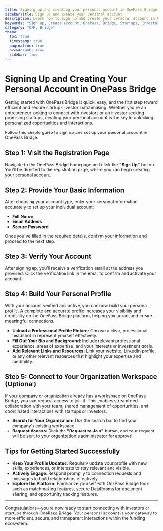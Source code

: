 ```yaml
---
title: Signing up and creating your personal account in OnePass Bridge
sidebarTitle: Sign up and create your personal account
description: Learn how to sign up and create your personal account in OnePass Bridge to start connecting with startups and investors.
keywords: "Sign up, Create account, OnePass, Bridge, Startups, Investors"
category: "OPP, Bridge"
theme: 
  toc: true
  timestamp: true
  pagination: true
  breadcrumb: true
  sidebar: true
---
```


# Signing Up and Creating Your Personal Account in OnePass Bridge

Getting started with OnePass Bridge is quick, easy, and the first step toward efficient and secure startup-investor matchmaking. Whether you're an entrepreneur looking to connect with investors or an investor seeking promising startups, creating your personal account is the key to unlocking personalized opportunities and interactions.

Follow this simple guide to sign up and set up your personal account in OnePass Bridge.

## Step 1: Visit the Registration Page

Navigate to the OnePass Bridge homepage and click the **"Sign Up"** button. You'll be directed to the registration page, where you can begin creating your personal account.

## Step 2: Provide Your Basic Information

After choosing your account type, enter your personal information accurately to set up your individual account:

- **Full Name**
- **Email Address**
- **Secure Password**

Once you've filled in the required details, confirm your information and proceed to the next step.

## Step 3: Verify Your Account

After signing up, you'll receive a verification email at the address you provided. Click the verification link in the email to confirm and activate your account.

## Step 4: Build Your Personal Profile

With your account verified and active, you can now build your personal profile. A complete and accurate profile increases your visibility and credibility on the OnePass Bridge platform, helping you attract and create meaningful connections.

- **Upload a Professional Profile Picture:** Choose a clear, professional headshot to represent yourself effectively.
- **Fill Out Your Bio and Background:** Include relevant professional experience, areas of expertise, and your interests or investment goals.
- **Add Relevant Links and Resources:** Link your website, LinkedIn profile, or any other relevant resources that highlight your expertise and credibility.

## Step 5: Connect to Your Organization Workspace (Optional)

If your company or organization already has a workspace on OnePass Bridge, you can request access to join it. This enables streamlined collaboration with your team, shared management of opportunities, and coordinated interactions with startups or investors.

- **Search for Your Organization:** Use the search bar to find your company's existing workspace.
- **Request Access:** Click the **"Request to Join"** button, and your request will be sent to your organization's administrator for approval.

## Tips for Getting Started Successfully

- **Keep Your Profile Updated:** Regularly update your profile with new skills, experiences, or interests to stay relevant and visible.
- **Actively Engage:** Respond promptly to connection requests and messages to build relationships effectively.
- **Explore the Platform:** Familiarize yourself with OnePass Bridge tools such as matchmaking features, secure DataRooms for document sharing, and opportunity tracking features.

---

Congratulations—you're now ready to start connecting with investors or startups through OnePass Bridge. Your personal account is your gateway to more efficient, secure, and transparent interactions within the funding ecosystem.
